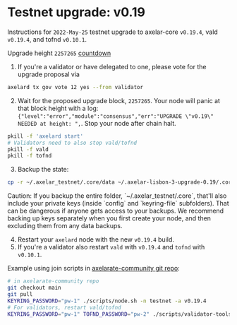 # Testnet upgrade: v0.19


Instructions for `2022-May-25` testnet upgrade to axelar-core `v0.19.4`, vald `v0.19.4`, and tofnd `v0.10.1`.

Upgrade height `2257265` [countdown](https://testnet.mintscan.io/axelar-testnet/blocks/2257265)

1. If you're a validator or have delegated to one, please vote for the upgrade proposal via

```bash
axelard tx gov vote 12 yes --from validator
```

2. Wait for the proposed upgrade block, `2257265`. Your node will panic at that block height with a log: `{"level":"error","module":"consensus","err":"UPGRADE \"v0.19\" NEEDED at height: ",`. Stop your node after chain halt.

```bash
pkill -f 'axelard start'
# Validators need to also stop vald/tofnd
pkill -f vald
pkill -f tofnd
```

3. Backup the state:

```bash
cp -r ~/.axelar_testnet/.core/data ~/.axelar-lisbon-3-upgrade-0.19/.core/data
```

<Callout type="warning" emoji="⚠️">
  Caution: If you backup the entire folder, `~/.axelar_testnet/.core`, that'll
  also include your private keys (inside `config` and `keyring-file`
  subfolders). That can be dangerous if anyone gets access to your backups. We
  recommend backing up keys separately when you first create your node, and then
  excluding them from any data backups.
</Callout>

4. Restart your `axelard` node with the new `v0.19.4` build.
5. If you're a validator also restart `vald` with `v0.19.4` and `tofnd` with `v0.10.1`.

Example using join scripts in [axelarate-community git repo](https://github.com/axelarnetwork/axelarate-community):

```bash
# in axelarate-community repo
git checkout main
git pull
KEYRING_PASSWORD="pw-1" ./scripts/node.sh -n testnet -a v0.19.4
# For validators, restart vald/tofnd
KEYRING_PASSWORD="pw-1" TOFND_PASSWORD="pw-2" ./scripts/validator-tools-host.sh -n testnet -a v0.19.4 -q v0.10.1
```
